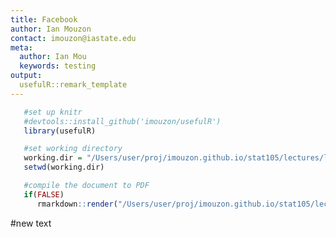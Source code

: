 ```yaml
---
title: Facebook
author: Ian Mouzon
contact: imouzon@iastate.edu
meta:
  author: Ian Mou
  keywords: testing
output:
  usefulR::remark_template
---
```


<!--- # (R code (No Results in Document)) -->
```r
   #set up knitr
   #devtools::install_github('imouzon/usefulR')
   library(usefulR)

   #set working directory
   working.dir = "/Users/user/proj/imouzon.github.io/stat105/lectures/lecture9"
   setwd(working.dir)

   #compile the document to PDF
   if(FALSE) 
      rmarkdown::render("/Users/user/proj/imouzon.github.io/stat105/lectures/lecture9/lecture9.Rmd")
```

#new text
